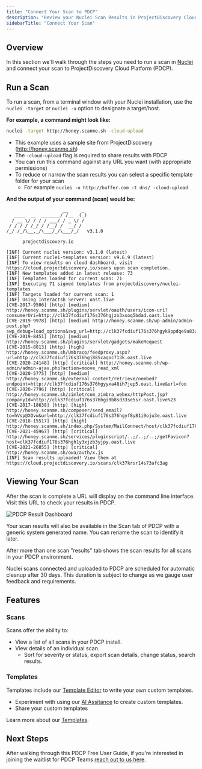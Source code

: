```yaml
---
title: "Connect Your Scan to PDCP"
description: "Review your Nuclei Scan Results in ProjectDiscovery Cloud Platform"
sidebarTitle: "Connect Your Scan"
---
```


## Overview

In this section we'll walk through the steps you need to run a scan in [Nuclei](/tools/nuclei/overview) and connect your scan to ProjectDiscovery Cloud Platform (PDCP). 

## Run a Scan

To run a scan, from a terminal window with your Nuclei installation, use the `nuclei -target` or `nuclei -u` option to designate a target/host. 

**For example, a command might look like:**

```bash
nuclei -target http://honey.scanme.sh -cloud-upload
```

 - This example uses a sample site from ProjectDiscovery (http://honey.scanme.sh) 
 - The `-cloud-upload` flag is required to share results with PDCP
 - You can run this command against any URL you want (with appropriate permissions)
 - To reduce or narrow the scan results you can select a specific template folder for your scan
    - For example `nuclei -u http://buffer.com -t dns/ -cloud-upload` 

**And the output of your command (scan) would be:**

```console
                     __     _
   ____  __  _______/ /__  (_)
  / __ \/ / / / ___/ / _ \/ /
 / / / / /_/ / /__/ /  __/ /
/_/ /_/\__,_/\___/_/\___/_/   v3.1.0

      projectdiscovery.io

[INF] Current nuclei version: v3.1.0 (latest)
[INF] Current nuclei-templates version: v9.6.9 (latest)
[INF] To view results on cloud dashboard, visit https://cloud.projectdiscovery.io/scans upon scan completion.
[INF] New templates added in latest release: 73
[INF] Templates loaded for current scan: 71
[INF] Executing 71 signed templates from projectdiscovery/nuclei-templates
[INF] Targets loaded for current scan: 1
[INF] Using Interactsh Server: oast.live
[CVE-2017-9506] [http] [medium] http://honey.scanme.sh/plugins/servlet/oauth/users/icon-uri?consumerUri=http://clk37fcdiuf176s376hgjzo3xsoq5bdad.oast.live
[CVE-2019-9978] [http] [medium] http://honey.scanme.sh/wp-admin/admin-post.php?swp_debug=load_options&swp_url=http://clk37fcdiuf176s376hgyk9ppdqe9a83z.oast.live
[CVE-2019-8451] [http] [medium] http://honey.scanme.sh/plugins/servlet/gadgets/makeRequest
[CVE-2015-8813] [http] [high] http://honey.scanme.sh/Umbraco/feedproxy.aspx?url=http://clk37fcdiuf176s376hgj885caqoc713k.oast.live
[CVE-2020-24148] [http] [critical] http://honey.scanme.sh/wp-admin/admin-ajax.php?action=moove_read_xml
[CVE-2020-5775] [http] [medium] http://honey.scanme.sh/external_content/retrieve/oembed?endpoint=http://clk37fcdiuf176s376hgyyxa48ih7jep5.oast.live&url=foo
[CVE-2020-7796] [http] [critical] http://honey.scanme.sh/zimlet/com_zimbra_webex/httpPost.jsp?companyId=http://clk37fcdiuf176s376hgi9b8sd33se5sr.oast.live%23
[CVE-2017-18638] [http] [high] http://honey.scanme.sh/composer/send_email?to=hVsp@XOvw&url=http://clk37fcdiuf176s376hgyf8y81i9oju3e.oast.live
[CVE-2018-15517] [http] [high] http://honey.scanme.sh/index.php/System/MailConnect/host/clk37fcdiuf176s376hgi5j3fsht3dchj.oast.live/port/80/secure/
[CVE-2021-45967] [http] [critical] http://honey.scanme.sh/services/pluginscript/..;/..;/..;/getFavicon?host=clk37fcdiuf176s376hgh1y3xjzb3yjpy.oast.live
[CVE-2021-26855] [http] [critical] http://honey.scanme.sh/owa/auth/x.js
[INF] Scan results uploaded! View them at https://cloud.projectdiscovery.io/scans/clk37krsr14s73afc3ag
```

## Viewing Your Scan

After the scan is complete a URL will display on the command line interface. Visit this URL to check your results in PDCP. 

<img src="/images/pdcp-result-dashboard.png" alt="PDCP Result Dashboard"/>

Your scan results will also be available in the Scan tab of PDCP with a generic system generated name. You can rename the scan to identify it later.

After more than one scan "results" tab shows the scan results for all scans in your PDCP environment.

<Warning>
Nuclei scans connected and uploaded to PDCP are scheduled for automatic cleanup after 30 days. This duration is subject to change as we gauge user feedback and requirements.
</Warning>

## Features

### Scans
Scans offer the ability to:
 - View a list of all scans in your PDCP install. 
 - View details of an individual scan.
   - Sort for severity or status, export scan details, change status, search results.
   
### Templates
Templates include our [Template Editor](/cloud/editor/introductin) to write your own custom templates. 

- Experiment with using our [AI Assitance](/cloud/editor/ai) to create custom templates. 
- Share your custom templates 

Learn more about our [Templates](/templates/introduction).

## Next Steps

After walking through this PDCP Free User Guide, if you're interested in joining the waitlist for PDCP Teams [reach out to us here](https://projectdiscovery.io/pricing).  